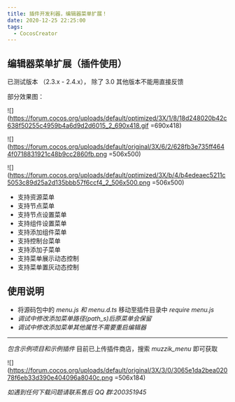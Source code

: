 ```yaml
---
title: 插件开发利器，编辑器菜单扩展！
date: 2020-12-25 22:25:00
tags:
  - CocosCreator
---
```


## 编辑器菜单扩展（插件使用）

已测试版本 （2.3.x - 2.4.x）， 除了 3.0 其他版本不能用直接反馈

部分效果图：

![](https://forum.cocos.org/uploads/default/optimized/3X/1/8/18d248020b42c638f50255c4959b4a6d9d2d6015_2_690x418.gif =690x418)

>

![](https://forum.cocos.org/uploads/default/original/3X/6/2/628fb3e735ff4644f0718831921c48b9cc2860fb.png =506x500)

>

![](https://forum.cocos.org/uploads/default/optimized/3X/b/4/b4edeaec5211c5053c89d25a2d135bbb57f6ccf4_2_506x500.png =506x500)

- 支持资源菜单
- 支持节点菜单
- 支持节点设置菜单
- 支持组件设置菜单
- 支持添加组件菜单
- 支持控制台菜单
- 支持添加子菜单
- 支持菜单展示动态控制
- 支持菜单置灰动态控制

## 使用说明

- 将源码包中的 _menu.js 和 menu.d.ts_ 移动至插件目录中 _require menu.js_
- _调试中修改添加菜单路径(path_s)后原菜单会保留_
- _调试中修改添加菜单其他属性不需要重启编辑器_

---

_包含示例项目和示例插件_
目前已上传插件商店，搜索 _muzzik_menu_ 即可获取

![](https://forum.cocos.org/uploads/default/original/3X/3/0/3065e1da2bea02078f6eb33d390e404096a8040c.png =506x184)

_如遇到任何下载问题请联系售后 QQ 群:200351945_
